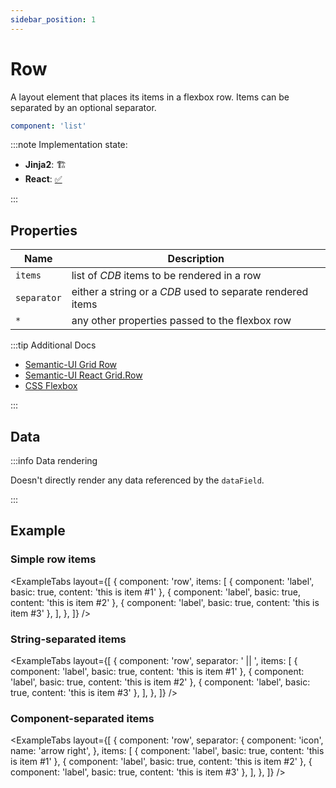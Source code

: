 ```yaml
---
sidebar_position: 1
---
```



# Row

A layout element that places its items in a flexbox row.
Items can be separated by an optional separator.

```yaml
component: 'list'
```

:::note Implementation state:

- **Jinja2**: 🏗
- **React**: [✅](https://github.com/oarepo/react-generative-ui/blob/master/src/components/Row.tsx)

:::

## Properties

<!-- TODO: describe any properties accepted by an element -->

| Name        | Description                                                |
| ----------- | ---------------------------------------------------------- |
| `items`     | list of _CDB_ items to be rendered in a row                |
| `separator` | either a string or a _CDB_ used to separate rendered items |
| `*`         | any other properties passed to the flexbox row             |

:::tip Additional Docs

- [Semantic-UI Grid Row](https://semantic-ui.com/collections/grid.html#grouping)
- [Semantic-UI React Grid.Row](https://react.semantic-ui.com/collections/grid/)
- [CSS Flexbox](https://developer.mozilla.org/en-US/docs/Web/CSS/CSS_Flexible_Box_Layout/Basic_Concepts_of_Flexbox)

:::

## Data

<!-- TODO: does element render any data given by `data` path? -->

:::info Data rendering

Doesn't directly render any data referenced by the `dataField`.

:::

## Example

### Simple row items

<ExampleTabs
  layout={[
    {
      component: 'row',
      items: [
        { component: 'label', basic: true, content: 'this is item #1' },
        { component: 'label', basic: true, content: 'this is item #2' },
        { component: 'label', basic: true, content: 'this is item #3' },
      ],
    },
  ]}
/>

### String-separated items

<ExampleTabs
  layout={[
    {
      component: 'row',
      separator: ' || ',
      items: [
        { component: 'label', basic: true, content: 'this is item #1' },
        { component: 'label', basic: true, content: 'this is item #2' },
        { component: 'label', basic: true, content: 'this is item #3' },
      ],
    },
  ]}
/>

### Component-separated items

<ExampleTabs
  layout={[
    {
      component: 'row',
      separator: {
        component: 'icon',
        name: 'arrow right',
      },
      items: [
        { component: 'label', basic: true, content: 'this is item #1' },
        { component: 'label', basic: true, content: 'this is item #2' },
        { component: 'label', basic: true, content: 'this is item #3' },
      ],
    },
  ]}
/>
